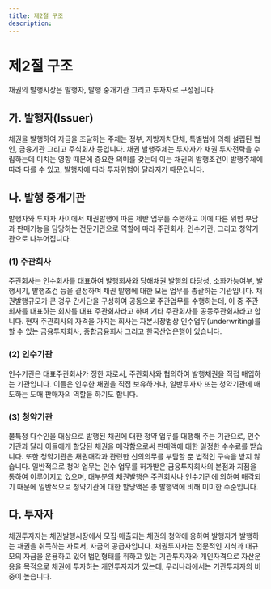 ```yaml
---
title: 제2절 구조
description: 
---
```


# 제2절 구조

채권의 발행시장은 발행자, 발행 중개기관 그리고 투자자로 구성됩니다.

<CenterImg src="/bm/220_1_pic.jpg" caption="발행시장의 구조" />

## 가. 발행자(Issuer)

채권을 발행하여 자금을 조달하는 주체는 정부, 지방자치단체, 특별법에 의해 설립된 법인, 금융기관 그리고 주식회사 등입니다. 채권 발행주체는 투자자가 채권 투자전략을 수립하는데 미치는 영향 때문에 중요한 의미를 갖는데 이는 채권의 발행조건이 발행주체에 따라 다를 수 있고, 발행자에 따라 투자위험이 달라지기 때문입니다.

## 나. 발행 중개기관

발행자와 투자자 사이에서 채권발행에 따른 제반 업무를 수행하고 이에 따른 위험 부담과 판매기능을 담당하는 전문기관으로 역할에 따라 주관회사, 인수기관, 그리고 청약기관으로 나누어집니다.

### (1) 주관회사

주관회사는 인수회사를 대표하여 발행회사와 당해채권 발행의 타당성, 소화가능여부, 발행시기, 발행조건 등을 결정하며 채권 발행에 대한 모든 업무를 총괄하는 기관입니다. 채권발행규모가 큰 경우 간사단을 구성하여 공동으로 주관업무를 수행하는데, 이 중 주관회사를 대표하는 회사를 대표 주관회사라고 하며 기타 주관회사를 공동주관회사라고 합니다. 현재 주관회사의 자격을 가지는 회사는 자본시장법상 인수업무(underwriting)를 할 수 있는 금융투자회사, 종합금융회사 그리고 한국산업은행이 있습니다.

### (2) 인수기관

인수기관은 대표주관회사가 정한 자로서, 주관회사와 협의하여 발행채권을 직접 매입하는 기관입니다. 이들은 인수한 채권을 직접 보유하거나, 일반투자자 또는 청약기관에 매도하는 도매 판매자의 역할을 하기도 합니다.

### (3) 청약기관

불특정 다수인을 대상으로 발행된 채권에 대한 청약 업무를 대행해 주는 기관으로, 인수기관과 달리 이들에게 할당된 채권을 매각함으로써 판매액에 대한 일정한 수수료를 받습니다. 또한 청약기관은 채권매각과 관련한 신의의무를 부담할 뿐 법적인 구속을 받지 않습니다. 일반적으로 청약 업무는 인수 업무를 허가받은 금융투자회사의 본점과 지점을 통하여 이루어지고 있으며, 대부분의 채권발행은 주관회사나 인수기관에 의하여 매각되기 때문에 일반적으로 청약기관에 대한 할당액은 총 발행액에 비해 미미한 수준입니다.

## 다. 투자자

채권투자자는 채권발행시장에서 모집·매출되는 채권의 청약에 응하여 발행자가 발행하는 채권을 취득하는 자로서, 자금의 공급자입니다. 채권투자자는 전문적인 지식과 대규모의 자금을 운용하고 있어 법인형태를 취하고 있는 기관투자자와 개인자격으로 자산운용을 목적으로 채권에 투자하는 개인투자자가 있는데, 우리나라에서는 기관투자자의 비중이 높습니다.

